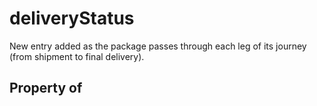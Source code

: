 # deliveryStatus

New entry added as the package passes through each leg of its journey (from shipment to final delivery).

## Property of



